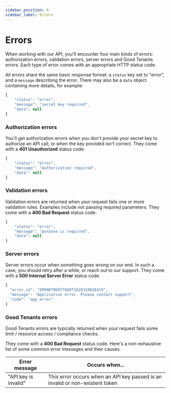 ```yaml
---
sidebar_position: 4
sidebar_label: Errors
---
```



# Errors

When working with our API, you'll encounter four main kinds of errors: authorization errors, validation errors, server errors and Good Tenants errors.
Each type of error comes with an appropriate HTTP status code.

All errors share the same basic response format: a `status` key set to "error", and a `message` describing the error.
There may also be a `data` object containing more details, for example:

```js
{
    "status": "error",
    "message": "secret key required",
    "data": null
}
```

### Authorization errors

You'll get authorization errors when you don't provide your secret key to authorize an API call, or when the key provided isn't correct.
They come with a **401 Unauthorized** status code:

```js
{
    "status": "error",
    "message": "Authorization required",
    "data": null
}
```

### Validation errors

Validation errors are returned when your request fails one or more validation rules.
Examples include not passing required parameters. They come with a **400 Bad Request** status code:

```js
{
    "status": "error",
    "message": "purpose is required",
    "data": null
}
```

### Server errors

Server errors occur when something goes wrong on our end.
In such a case, you should retry after a while, or reach out to our support.
They come with a **500 Internal Server Error** status code.

```js
{
  "error_id": "ERRNO796977608T1620310828419",
  "message": "Application error. Please contact support",
  "code": "app_error"
}
```

### Good Tenants errors

Good Tenants errors are typically returned when your request fails some limit / resource access / compliance checks.

They come with a **400 Bad Request** status code. Here's a non-exhaustive list of some common error messages and their causes.

| Error message        | Occurs when...                                                               |
| -------------------- | ---------------------------------------------------------------------------- |
| "API key is invalid" | This error occurs when an API key passed is an invalid or non-existent token |
